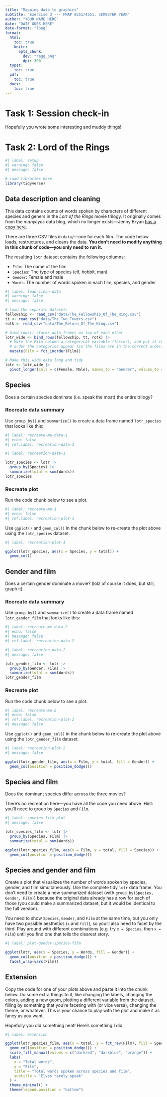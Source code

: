 ```yaml
---
title: "Mapping data to graphics"
subtitle: "Exercise 3 --- PMAP 8551/4551, SEMESTER YEAR"
author: "YOUR NAME HERE"
date: "DATE GOES HERE"
date-format: "long"
format:
  html:
    toc: true
    knitr:
      opts_chunk: 
        dev: "ragg_png"
        dpi: 300
  typst:
    toc: true
  pdf:
    toc: true
  docx:
    toc: true
---
```


# Task 1: Session check-in

::: {.callout-tip title="Answer"}
Hopefully you wrote some interesting and muddy things!
:::


# Task 2: Lord of the Rings

```r
#| label: setup
#| warning: false
#| message: false

# Load libraries here
library(tidyverse)
```

## Data description and cleaning

This data contains counts of words spoken by characters of different species and geners in the *Lort of the Rings* movie trilogy. It originally comes from the *manyeyes* data blog, which no longer exists---Jenny Bryan [has a copy here](https://github.com/jennybc/lotr-tidy/tree/master/data).

There are three CSV files in `data/`---one for each film. The code below loads, restructures, and cleans the data. **You don't need to modify anything in this chunk of code---you only need to run it.**

The resulting `lotr` dataset contains the following columns:

- `Film`: The name of the film
- `Species`: The type of species (elf, hobbit, man)
- `Gender`: Female and male
- `Words`: The number of words spoken in each film, species, and gender

```r
#| label: load-clean-data
#| warning: false
#| message: false

# Load the separate datasets
fellowship <- read_csv("data/The_Fellowship_Of_The_Ring.csv")
tt <- read_csv("data/The_Two_Towers.csv")
rotk <- read_csv("data/The_Return_Of_The_King.csv")

# bind_rows() stacks data frames on top of each other
lotr_wide <- bind_rows(fellowship, tt, rotk) |>
  # Make the Film column a categorical variable (factor), and put it in the
  # order the categories appear (so the films are in the correct order)
  mutate(Film = fct_inorder(Film))

# Make this wide data long and tidy
lotr <- lotr_wide |>
  pivot_longer(cols = c(Female, Male), names_to = "Gender", values_to = "Words")
```


## Species

Does a certain species dominate (i.e. speak the most) the entire trilogy?

### Recreate data summary

Use `group_by()` and `summarize()` to create a data frame named `lotr_species` that looks like this:

```r
#| label: recreate-me-data-1
#| echo: false
#| ref.label: recreation-data-1
```

::: {.callout-tip title="Answer"}

```r
#| label: recreation-data-1

lotr_species <- lotr |> 
  group_by(Species) |> 
  summarize(total = sum(Words))
lotr_species
```

:::

### Recreate plot

Run the code chunk below to see a plot.

```r
#| label: recreate-me-1
#| echo: false
#| ref.label: recreation-plot-1
```

Use `ggplot()` and `geom_col()` in the chunk below to re-create the plot above using the `lotr_species` dataset.

::: {.callout-tip title="Answer"}

```r
#| label: recreation-plot-1

ggplot(lotr_species, aes(x = Species, y = total)) +
  geom_col()
```

:::

## Gender and film

Does a certain gender dominate a movie? (lolz of course it does, but still, graph it).

### Recreate data summary

Use `group_by()` and `summarize()` to create a data frame named `lotr_gender_film` that looks like this:

```r
#| label: recreate-me-data-2
#| echo: false
#| message: false
#| ref.label: recreation-data-2
```

::: {.callout-tip title="Answer"}

```r
#| label: recreation-data-2
#| message: false

lotr_gender_film <- lotr |> 
  group_by(Gender, Film) |> 
  summarize(total = sum(Words))
lotr_gender_film
```

:::

### Recreate plot

Run the code chunk below to see a plot.

```r
#| label: recreate-me-2
#| echo: false
#| ref.label: recreation-plot-2
#| message: false
```

Use `ggplot()` and `geom_col()` in the chunk below to re-create the plot above using the `lotr_gender_film` dataset.

::: {.callout-tip title="Answer"}

```r
#| label: recreation-plot-2
#| message: false

ggplot(lotr_gender_film, aes(x = Film, y = total, fill = Gender)) +
  geom_col(position = position_dodge())
```

:::

## Species and film

Does the dominant species differ across the three movies?

There's no recreation here---you have all the code you need above. Hint: you'll need to group by `Species` and `Film`.

::: {.callout-tip title="Answer"}

```r
#| label: species-film-plot
#| message: false

lotr_species_film <- lotr |>
  group_by(Species, Film) |>
  summarize(total = sum(Words))

ggplot(lotr_species_film, aes(x = Film, y = total, fill = Species)) +
  geom_col(position = position_dodge())
```

:::

## Species and gender and film

Create a plot that visualizes the number of words spoken by species, gender, and film simultaneously. Use the complete tidy `lotr` data frame. You don't need to create a new summarized dataset (with `group_by(Species, Gender, Film)`) because the original data already has a row for each of those (you could make a summarized dataset, but it would be identical to the full version).

You need to show `Species`, `Gender`, and `Film` at the same time, but you only have two possible aesthetics (`x` and `fill`), so you'll also need to facet by the third. Play around with different combinations (e.g. try `x = Species`, then `x = Film`) until you find one that tells the clearest story.

::: {.callout-tip title="Answer"}

```r
#| label: plot-gender-species-film

ggplot(lotr, aes(x = Species, y = Words, fill = Gender)) + 
  geom_col(position = position_dodge()) +
  facet_wrap(vars(Film))
```

:::

## Extension

Copy the code for one of your plots above and paste it into the chunk below. Do some extra things to it, like changing the labels, changing the colors, adding a new geom, plotting a different variable from the dataset, filling by something that you're faceting with (or vice versa), changing the theme, or whatever. This is your chance to play with the plot and make it as fancy as you want.

::: {.callout-tip title="Answer"}

Hopefully you did something neat! Here's something I did:

```r
#| label: extension

ggplot(lotr_species_film, aes(x = total, y = fct_rev(Film), fill = Species)) +
  geom_col(position = position_dodge()) +
  scale_fill_manual(values = c("darkred", "darkblue", "orange")) +
  labs(
    x = "Total words",
    y = "Film",
    title = "Total words spoken across species and film",
    subtitle = "Elves rarely speak"
  ) +
  theme_minimal() +
  theme(legend.position = "bottom")
```

:::
